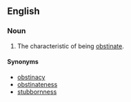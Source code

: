 ==English==

===Noun===
{{en-noun|-|s}}

# The characteristic of being [[obstinate]].

====Synonyms====
* [[obstinacy]]
* [[obstinateness]]
* [[stubbornness]]